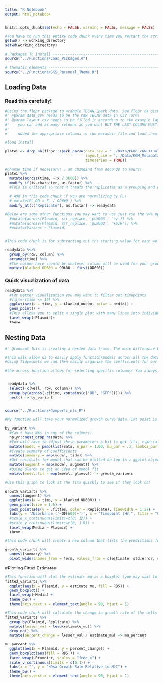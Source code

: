 ```yaml
---
title: "R Notebook"
output: html_notebook
---
```


```r
knitr::opts_chunk$set(echo = FALSE, warning = FALSE, message = FALSE)
```

```r
#You have to run this entire code chunk every time you restart the script!
getwd() -> working_directory
setwd(working_directory) 

# Packages To Install -----------------------------------------------------
source("../Functions/Load_Packages.R")

# thematic elements -----------------------------------------------------
source("../Functions/SKS_Personal_Theme.R")
```

## Loading Data

### Read this carefully!

```r

#using the flopr package to wrangle TECAN Spark data. See flopr on github for more info!
#' @param data_csv needs to be the raw TECAN data in CSV form!
#' @param layout_csv needs to be filled in according to the example layout.
#'    you can add as many columns as you want BUT THE LAST COLUMN MUST BE named 'well' and have the position for each well such as 'A1'
#'    
#'    Added the appropriate columns to the metadata file and load them here! It must be a .csv file type!

#load install

plate1 <- drop_na(flopr::spark_parse(data_csv = "../Data/KEDC_KGM_11July25.csv",
                                     layout_csv = "../Data/KGM_Metadata_11July25.csv",
                                     timeseries = TRUE))

#Change time if necessary! I am changing from seconds to hours! 
plate1 %>%
  mutate(across(time, ~.x / 3600)) %>%
  modify_if(is.character, as.factor) %>% 
  #This is critical so that R treats the replicates as a grouping and not as a number! If you don't have any replicates you can delete this line!
  
  # Add in this code chunk if you are normalizing by FL!
  # mutate(FL_OD = FL / OD600 ) %>%
  modify_at(c("Replicate"), as.factor) -> readydata

#Below are some other functions you may want to use just use the %>% operator as shown above if you want to change more things!
  #mutate(across(Plasmid, str_replace, 'pLW003', 'ev')) %>%
  #mutate(across(Plasmid, str_replace, 'pLW002', '+SIR')) %>%
  #mutate(Variant = Plasmid)
  
```

```r
#This code chunk is for subtracting out the starting value for each well so that all growth curves start at 0.00. This will vastly improve the growth curve fits!

readydata %<>%
  group_by(row, column) %>% 
  arrange(time) %>%
  #The column here should be whatever column will be used for your growth curve fitting
  mutate(blanked_OD600 = OD600 - first(OD600))
```

### Quick visualization of data

```r
readydata %>%
  #For better visualization you may want to filter out timepoints
  #filter(time <= 15) %>%
  ggplot(aes(x = time, y = blanked_OD600, color = Media)) + 
  geom_point() +
  #This allows you to split a single plot with many lines into individual plots based on a feature 
  facet_wrap(~Plasmid)+
  Theme
```

## Nesting Data

```r
#' @concept This is creating a nested data frame. The main difference between a nested data frame and grouped data frame is that for a grouped data frame, each row is an observation. For a nested data frame each row is a group of observations!

#This will allow us to easily apply function/models across all the data available. 
#Using Tidymodels we can then easily organize the coefficients for our different models!

#the across function allows for selecting specific columns! You always want the default 'time' column but you may want multiple features to be nested if you are measuring multiple absorbances. You can add or remove columns in the contain function as a string!


 readydata %>%
  select(-c(well, row, column)) %>%
  group_by(across(-c(time, contains(c("OD", "GFP"))))) %>%
  nest() -> by_variant
  
```

```r
source("../Functions/Gompertz_nls.R")

#My function will take your normalized growth curve data (1st point is at 0.00) and find the maximum OD600 values, take an hour or two past that and then fit the data. If you filter the data immediately at the OD maximum it will not fit properly! 

by_variant %>%
  #Can't have NAs in any of the columns!
  nplyr::nest_drop_na(data) %>%
  #You will have to adjust these parameters a bit to get fits, especially if you cells grew poorly! These are good starting estimates. 
  mutate(model = pmap(list(data, A_par = 1.00, mu_par = .3, lambda_par = 3), gompertz.fit)) %>%
  #Create summary of coefficients
  mutate(summary = map(model, tidy)) %>%
  #Get residuals for model that can be plotted on top in a ggplot object
  mutate(augment = map(model, augment)) %>%
  #Using Glance to get an idea of model fit 
  mutate(model.fit = map(model, glance)) -> growth_variants
```

```r

#Use this graph to look at the fits quickly to see if they look ok!

growth_variants %>%
  unnest(augment) %>%
  ggplot(aes(x = time, y = blanked_OD600)) + 
  geom_point(size = 1.5) + 
  geom_point(aes(y = .fitted, color = Replicate), linewidth = 1.25) +
  labs(y = 'Absorbance ('~OD[600]~')', x = "Timepoint (Hr)", title = "Growth Variants") +
  #scale_x_continuous(limits=c(0, 12)) + 
  #scale_y_continuous(limits=c(0, 1.8)) +
  facet_wrap(Media ~ Plasmid) +
  Theme
```

```r
#this code chunk will create a new column that lists the predictions for the estimates as well as their standard deviations and P-values. It will make an estimate_mu column which is the most important feature we care about!

growth_variants %>%
  unnest(summary) %>%
  pivot_wider(names_from = term, values_from = c(estimate, std.error, statistic,p.value)) -> fitted_variants

```

#Plotting Fitted Estimates

```r
#This function will plot the estimate mu as a boxplot (you may want to use a scatter plot depending on the number of replicates)
fitted_variants %>%
  ggplot(aes(x = Plasmid, y = estimate_mu, fill = RBS)) + 
  geom_boxplot() +
  facet_wrap(~Media) +
  theme_bw() +
  theme(axis.text.x = element_text(angle = 90, hjust = 1))
```

```r
#This code chunk will calculate the change in growth rate of the cells in incomplete media relative to the complete media. 
fitted_variants %>%
  group_by(Plasmid, Replicate) %>%
  mutate(lesser_val = lead(estimate_mu)) %>%
  drop_na() %>%
  mutate(percent_change = lesser_val / estimate_mu) -> mu_percent
```

```r
mu_percent %>%
  ggplot(aes(x = Plasmid, y = percent_change)) + 
  geom_boxplot(aes(fill = RBS )) +
  facet_wrap(~Promoter, scales = "free_x") +
  scale_y_continuous(limits = c(0,1)) +
  labs(x = "", y = "M9sa Growth Rate Relative to M9C") + 
  theme_bw() +
  theme(axis.text.x = element_text(angle = 90, hjust = 1))
```
